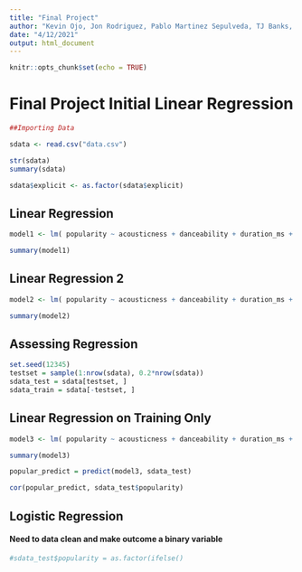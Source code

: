 ```yaml
---
title: "Final Project"
author: "Kevin Ojo, Jon Rodriguez, Pablo Martinez Sepulveda, TJ Banks, Alex Johnson"
date: "4/12/2021"
output: html_document
---
```


```r
knitr::opts_chunk$set(echo = TRUE)
```

# Final Project Initial Linear Regression
```r
##Importing Data

sdata <- read.csv("data.csv")

str(sdata)
summary(sdata)

sdata$explicit <- as.factor(sdata$explicit)

```

## Linear Regression
```r

model1 <- lm( popularity ~ acousticness + danceability + duration_ms + energy + explicit + instrumentalness + key + liveness + loudness + speechiness + tempo + tempo + valence ,data = sdata )

summary(model1)

```
## Linear Regression 2
```r
model2 <- lm( popularity ~ acousticness + danceability + duration_ms + energy + explicit + instrumentalness + key + liveness + speechiness + valence ,data = sdata )

summary(model2)

```

## Assessing Regression

```r

set.seed(12345)
testset = sample(1:nrow(sdata), 0.2*nrow(sdata))
sdata_test = sdata[testset, ]
sdata_train = sdata[-testset, ]

```

## Linear Regression on Training Only

```r
model3 <- lm( popularity ~ acousticness + danceability + duration_ms + energy + explicit + instrumentalness + key + liveness + speechiness + valence ,data = sdata_train )

summary(model3)


```

```r

popular_predict = predict(model3, sdata_test)

cor(popular_predict, sdata_test$popularity)


```
## Logistic Regression

#### Need to data clean and make outcome a binary variable
```r
#sdata_test$popularity = as.factor(ifelse()


```

